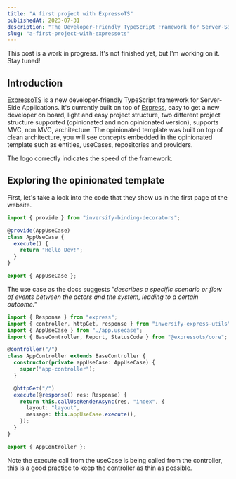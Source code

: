 ```yaml
---
title: "A first project with ExpressoTS"
publishedAt: 2023-07-31
description: "The Developer-Friendly TypeScript Framework for Server-Side Applications"
slug: "a-first-project-with-expressots"
---
```



<Trivia emoji="🚧">
  This post is a work in progress. It's not finished yet, but I'm working on it. Stay tuned!
</Trivia>

## Introduction

[ExpressoTS](https://expresso-ts.com/) is a new developer-friendly TypeScript framework for Server-Side Applications. It's currently built on top of [Express](https://expressjs.com/), easy to get a new developer on board, light and easy project structure, two different project structure supported (opinionated and non opinionated version), supports MVC, non MVC, architecture. The opinionated template was built on top of clean architecture, you will see concepts embedded in the opinionated template such as entities, useCases, repositories and providers.

<Trivia emoji="🐎">
  The logo correctly indicates the speed of the framework.
</Trivia>

## Exploring the opinionated template

First, let's take a look into the code that they show us in the first page of the website.

```typescript title="app.usecase.ts" {3,5}
import { provide } from "inversify-binding-decorators";

@provide(AppUseCase)
class AppUseCase {
  execute() {
    return "Hello Dev!";
  }
}

export { AppUseCase };
```

The use case as the docs suggests _"describes a specific scenario or flow of events between the actors and the system, leading to a certain outcome."_

```typescript title="app.controller.ts" {6,12} /execute/#i
import { Response } from "express";
import { controller, httpGet, response } from "inversify-express-utils";
import { AppUseCase } from "./app.usecase";
import { BaseController, Report, StatusCode } from "@expressots/core";

@controller("/")
class AppController extends BaseController {
  constructor(private appUseCase: AppUseCase) {
    super("app-controller");
  }

  @httpGet("/")
  execute(@response() res: Response) {
    return this.callUseRenderAsync(res, "index", {
      layout: "layout",
      message: this.appUseCase.execute(),
    });
  }
}

export { AppController };
```

Note the execute call from the useCase is being called from the controller, this is a good practice to keep the controller as thin as possible.
